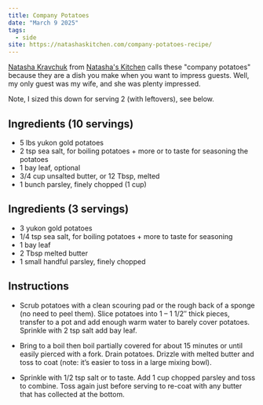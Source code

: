 ```yaml
---
title: Company Potatoes
date: "March 9 2025"
tags:
  - side
site: https://natashaskitchen.com/company-potatoes-recipe/
---
```


[Natasha Kravchuk](https://natashaskitchen.com/about/) from
[Natasha's Kitchen](https://natashaskitchen.com/) calls these "company potatoes"
because they are a dish you make when you want to impress guests. Well, my only
guest was my wife, and she was plenty impressed.

Note, I sized this down for serving 2 (with leftovers), see below.

## Ingredients (10 servings)

- 5 lbs yukon gold potatoes
- 2 tsp sea salt, for boiling potatoes + more or to taste for seasoning the
  potatoes
- 1 bay leaf, optional
- 3/4 cup unsalted butter, or 12 Tbsp, melted
- 1 bunch parsley, finely chopped (1 cup)

## Ingredients (3 servings)

- 3 yukon gold potatoes
- 1/4 tsp sea salt, for boiling potatoes + more to taste for seasoning
- 1 bay leaf
- 2 Tbsp melted butter
- 1 small handful parsley, finely chopped

## Instructions

- Scrub potatoes with a clean scouring pad or the rough back of a sponge (no
  need to peel them). Slice potatoes into 1 – 1 1/2″ thick pieces, transfer to a
  pot and add enough warm water to barely cover potatoes. Sprinkle with 2 tsp
  salt add bay leaf.

- Bring to a boil then boil partially covered for about 15 minutes or until
  easily pierced with a fork. Drain potatoes. Drizzle with melted butter and
  toss to coat (note: it’s easier to toss in a large mixing bowl).

- Sprinkle with 1/2 tsp salt or to taste. Add 1 cup chopped parsley and toss to
  combine. Toss again just before serving to re-coat with any butter that has
  collected at the bottom.
